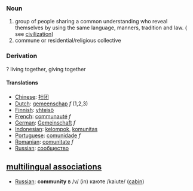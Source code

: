===Noun===

# group of people sharing a common understanding who reveal themselves by using the same language, manners, tradition and law. ( see [[civilization]])
# commune or residential/religious collective

===Derivation===
? living together, giving together

====Translations====
*[[Chinese]]: [[社团]]
*[[Dutch]]: [[gemeenschap]] ''f'' (1,2,3)
*[[Finnish]]: [[yhteisö]]
*[[French]]: [[communauté]] ''f''
*[[German]]: [[Gemeinschaft]] ''f''
*[[Indonesian]]: [[kelompok]], [[komunitas]]
*[[Portuguese]]: [[comunidade]] ''f''
*[[Romanian]]: [[comunitate]] ''f''
*[[Russian]]: [[:ru:сообщество|сообщество]]

==[[multilingual associations]]==
*[[Russian]]: '''community'''  в /v/ (in) каюте /kaiute/ ([[cabin]])